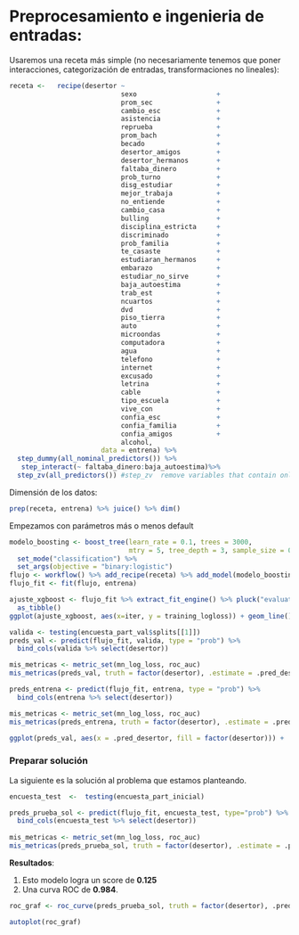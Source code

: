 # Preprocesamiento e ingenieria de entradas:


Usaremos una receta más simple (no necesariamente tenemos que poner interacciones,
categorización de entradas, transformaciones no lineales):


```r
receta <-   recipe(desertor ~ 
                            sexo                    +
                            prom_sec                +
                            cambio_esc              +
                            asistencia              +
                            reprueba                +
                            prom_bach               +
                            becado                  +
                            desertor_amigos         +
                            desertor_hermanos       +
                            faltaba_dinero          +
                            prob_turno              +
                            disg_estudiar           +
                            mejor_trabaja           +
                            no_entiende             +
                            cambio_casa             +
                            bulling                 +
                            disciplina_estricta     +
                            discriminado            +
                            prob_familia            +
                            te_casaste              +
                            estudiaran_hermanos     +
                            embarazo                +
                            estudiar_no_sirve       +
                            baja_autoestima         +
                            trab_est                +
                            ncuartos                +
                            dvd                     +
                            piso_tierra             +
                            auto                    +
                            microondas              +
                            computadora             +
                            agua                    +
                            telefono                +
                            internet                +
                            excusado                +
                            letrina                 +
                            cable                   +
                            tipo_escuela            +
                            vive_con                +
                            confia_esc              +
                            confia_familia          +
                            confia_amigos           +
                            alcohol,                 
                       data = entrena) %>%
  step_dummy(all_nominal_predictors()) %>%
   step_interact(~ faltaba_dinero:baja_autoestima)%>%
  step_zv(all_predictors()) #step_zv  remove variables that contain only a single value.
```


Dimensión de los datos:

```r
prep(receta, entrena) %>% juice() %>% dim()
```


Empezamos con parámetros más o menos default

```r
modelo_boosting <- boost_tree(learn_rate = 0.1, trees = 3000, 
                              mtry = 5, tree_depth = 3, sample_size = 0.8) %>%
  set_mode("classification") %>% 
  set_args(objective = "binary:logistic")
flujo <- workflow() %>% add_recipe(receta) %>% add_model(modelo_boosting)
flujo_fit <- fit(flujo, entrena)
```

```r
ajuste_xgboost <- flujo_fit %>% extract_fit_engine() %>% pluck("evaluation_log") %>%
  as_tibble()
ggplot(ajuste_xgboost, aes(x=iter, y = training_logloss)) + geom_line()
```




```r
valida <- testing(encuesta_part_val$splits[[1]])
preds_val <- predict(flujo_fit, valida, type = "prob") %>% 
  bind_cols(valida %>% select(desertor))
```


```r
mis_metricas <- metric_set(mn_log_loss, roc_auc)
mis_metricas(preds_val, truth = factor(desertor), .estimate = .pred_desertor, event_level = "first")
```

```r
preds_entrena <- predict(flujo_fit, entrena, type = "prob") %>% 
  bind_cols(entrena %>% select(desertor))
```


```r
mis_metricas <- metric_set(mn_log_loss, roc_auc)
mis_metricas(preds_entrena, truth = factor(desertor), .estimate = .pred_desertor, event_level = "first")
```
```r
ggplot(preds_val, aes(x = .pred_desertor, fill = factor(desertor))) +   geom_histogram(alpha=0.8)
```



### Preparar solución
La siguiente es la solución al problema que estamos planteando.


```r
encuesta_test  <-  testing(encuesta_part_inicial)

preds_prueba_sol <- predict(flujo_fit, encuesta_test, type="prob") %>% 
  bind_cols(encuesta_test %>% select(desertor)) 
 
mis_metricas <- metric_set(mn_log_loss, roc_auc)
mis_metricas(preds_prueba_sol, truth = factor(desertor), .estimate = .pred_desertor, event_level = "first") 


```





**Resultados**:

1. Esto modelo logra un score de **$0.125$**
2. Una curva ROC de **$0.984$**.


```r
roc_graf <- roc_curve(preds_prueba_sol, truth = factor(desertor), .pred_desertor,event_level = "first")

autoplot(roc_graf)
```



